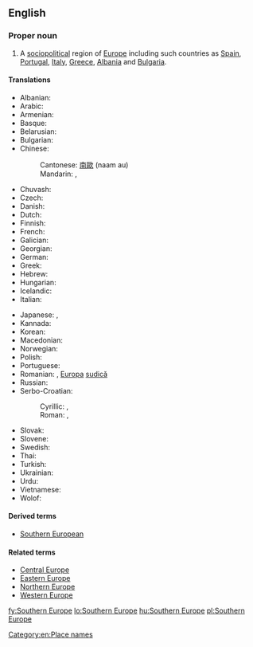 ==English==
{{wikipedia}}

===Proper noun===
{{en-proper noun|head=[[southern|Southern]] [[Europe]]}}

# A [[sociopolitical]] region of [[Europe]] including such countries as [[Spain]], [[Portugal]], [[Italy]], [[Greece]], [[Albania]] and [[Bulgaria]].

====Translations====
{{trans-top|Southern Europe}}
* Albanian: {{t|sq|Evropa Jugore|f}}
* Arabic: {{t|ar|أوروبا الجنوبية|f|tr=ʾurúbba al-janubíyya|sc=Arab}}
* Armenian: {{t|hy|Հարավային Եվրոպա|sc=Armn}}
* Basque: {{t|eu|Hegoaldeko Europa}}
* Belarusian: {{t|be|Паўднёвая Еўропа|f|tr=Paŭdnjóvaja Jeŭrópa|sc=Cyrl}}
* Bulgarian: {{t|bg|Южна Европа|f|tr=Júžna Evrópa|sc=Cyrl}}
* Chinese:
*: Cantonese: [[南歐]] (naam au)
*: Mandarin: {{t|cmn|南歐|sc=Hani}}, {{t+|cmn|南欧|tr=Nán-Ōu|sc=Hani}}
* Chuvash: {{t|cv|Кăнтăр Европа|sc=Cyrl}}
* Czech: {{t|cs|jižní Evropa|f}}
* Danish: {{t+|da|Sydeuropa}}
* Dutch: {{t|nl|Zuid-Europa}}
* Finnish: {{t+|fi|Etelä-Eurooppa}}
* French: {{t+|fr|Europe du Sud|f}}
* Galician: {{t|gl|Europa meridional|f}}
* Georgian: {{t|ka|სამხრეთი ევროპა}}
* German: {{t+|de|Südeuropa|n}}
* Greek: {{t|el|Νότια Ευρώπη|f|tr=Nótia Evrópi|sc=Grek}}
* Hebrew: {{t|he|דרום אירופה|m|tr=d'róm eirópah|sc=Hebr}}
* Hungarian: {{t+|hu|Dél-Európa}}
* Icelandic: {{t+|is|Suður-Evrópa}}
* Italian: {{t|it|Europa meridionale}}
{{trans-mid}}
* Japanese: {{t|ja|南欧|tr=なんおう, Nan'ō|sc=Jpan}}, {{t|ja|南ヨーロッパ|tr=Minami-Yōroppa|sc=Jpan}}
* Kannada: {{t|kn|ದಕ್ಷಿಣ ಯುರೋಪ್|tr=dakṣiṇa yurōp}}
* Korean: {{t+|ko|남유럽|tr=Nam-Yureop|sc=Hang}}
* Macedonian: {{t|mk|Јужна Европа|f|tr=Júžna Évropa|sc=Cyrl}}
* Norwegian: {{t|no|Syd-Europa}}
* Polish: {{t|pl|Europa Południowa|f}}
* Portuguese: {{t|pt|Europa meridional}}
* Romanian: {{t|ro|Europa de Sud|f}}, [[Europa]] [[sud|sudică]] {{f}}
* Russian: {{t|ru|Южная Европа|f|tr=Júžnaja Jevrópa|sc=Cyrl}}
* Serbo-Croatian:
*: Cyrillic: {{t|sh|Јужна Европа|sc=Cyrl}}, {{t|sh|Јужна Еуропа|sc=Cyrl}}
*: Roman: {{t|sh|Južna Evropa|f}}, {{t|sh|Južna Europa|f}}
* Slovak: {{t|sk|Južná Európa|f}}
* Slovene: {{t|sl|Južna Evropa|f}}
* Swedish: {{t+|sv|Sydeuropa}}
* Thai: {{t|th|ยุโรปใต้|tr=yúrôhp dtâi}}
* Turkish: {{t+|tr|Güney Avrupa}}
* Ukrainian: {{t|uk|Південна Європа|f|tr=Pivdénna Jevrópa|sc=Cyrl}}
* Urdu: {{t|ur|جنوبی یورپ|sc=ur-Arab}}
* Vietnamese: {{t|vi|Nam Âu}}
* Wolof: {{t|wo|Bëj-saalumu Tugal}}
{{trans-bottom}}

====Derived terms====
* [[Southern European]]

====Related terms====
* [[Central Europe]]
* [[Eastern Europe]]
* [[Northern Europe]]
* [[Western Europe]]

[[Category:en:Place names]]

[[fy:Southern Europe]]
[[lo:Southern Europe]]
[[hu:Southern Europe]]
[[pl:Southern Europe]]